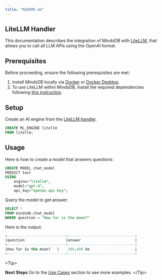 ```yaml
---
title: "README.md"
---
```


## LiteLLM Handler

This documentation describes the integration of MindsDB with [LiteLLM](https://docs.litellm.ai/docs/), that allows you to call all LLM APIs using the OpenAI format.

## Prerequisites

Before proceeding, ensure the following prerequisites are met:

1. Install MindsDB locally via [Docker](https://docs.mindsdb.com/setup/self-hosted/docker) or [Docker Desktop](https://docs.mindsdb.com/setup/self-hosted/docker-desktop).
2. To use LiteLLM within MindsDB, install the required dependencies following [this instruction](https://docs.mindsdb.com/setup/self-hosted/docker#install-dependencies).


## Setup

Create an AI engine from the [LiteLLM handler](https://github.com/mindsdb/mindsdb/tree/main/mindsdb/integrations/handlers/litellm_handler).

```sql
CREATE ML_ENGINE litellm
FROM litellm;
```


## Usage

Here is how to create a model that answers questions:

```sql
CREATE MODEL chat_model
PREDICT text
USING
    engine="litellm",
    model="gpt-4",
    api_key="openai-api-key";
```

Query the model to get answer:

```sql
SELECT *
FROM mindsdb.chat_model
WHERE question = "How far is the moon?"
```

Here is the output:

```sql
+---------------------------+-------------------------------+
|question                   |answer                         |
+---------------------------+-------------------------------+
|How far is the moon?   |    384,400 km                     |
+---------------------------+-------------------------------+

```

&lt;Tip&gt;

**Next Steps**
Go to the [Use Cases](https://docs.mindsdb.com/use-cases/overview) section to see more examples.
&lt;/Tip&gt;

